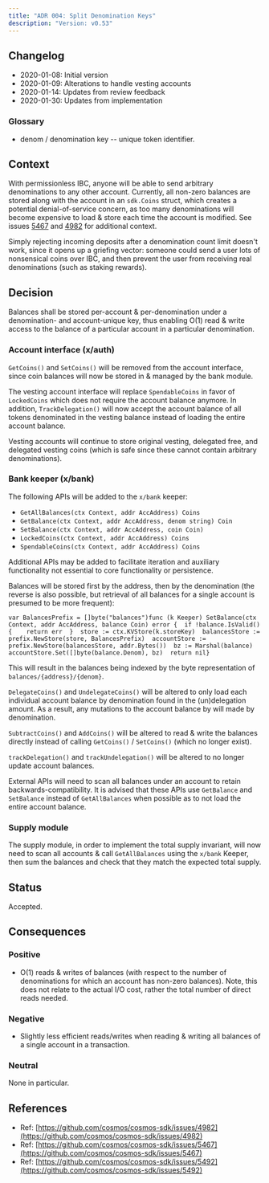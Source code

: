 ```yaml
---
title: "ADR 004: Split Denomination Keys"
description: "Version: v0.53"
---
```


## Changelog[​](#changelog "Direct link to Changelog")

* 2020-01-08: Initial version
* 2020-01-09: Alterations to handle vesting accounts
* 2020-01-14: Updates from review feedback
* 2020-01-30: Updates from implementation

### Glossary[​](#glossary "Direct link to Glossary")

* denom / denomination key -- unique token identifier.

## Context[​](#context "Direct link to Context")

With permissionless IBC, anyone will be able to send arbitrary denominations to any other account. Currently, all non-zero balances are stored along with the account in an `sdk.Coins` struct, which creates a potential denial-of-service concern, as too many denominations will become expensive to load & store each time the account is modified. See issues [5467](https://github.com/cosmos/cosmos-sdk/issues/5467) and [4982](https://github.com/cosmos/cosmos-sdk/issues/4982) for additional context.

Simply rejecting incoming deposits after a denomination count limit doesn't work, since it opens up a griefing vector: someone could send a user lots of nonsensical coins over IBC, and then prevent the user from receiving real denominations (such as staking rewards).

## Decision[​](#decision "Direct link to Decision")

Balances shall be stored per-account & per-denomination under a denomination- and account-unique key, thus enabling O(1) read & write access to the balance of a particular account in a particular denomination.

### Account interface (x/auth)[​](#account-interface-xauth "Direct link to Account interface (x/auth)")

`GetCoins()` and `SetCoins()` will be removed from the account interface, since coin balances will now be stored in & managed by the bank module.

The vesting account interface will replace `SpendableCoins` in favor of `LockedCoins` which does not require the account balance anymore. In addition, `TrackDelegation()` will now accept the account balance of all tokens denominated in the vesting balance instead of loading the entire account balance.

Vesting accounts will continue to store original vesting, delegated free, and delegated vesting coins (which is safe since these cannot contain arbitrary denominations).

### Bank keeper (x/bank)[​](#bank-keeper-xbank "Direct link to Bank keeper (x/bank)")

The following APIs will be added to the `x/bank` keeper:

* `GetAllBalances(ctx Context, addr AccAddress) Coins`
* `GetBalance(ctx Context, addr AccAddress, denom string) Coin`
* `SetBalance(ctx Context, addr AccAddress, coin Coin)`
* `LockedCoins(ctx Context, addr AccAddress) Coins`
* `SpendableCoins(ctx Context, addr AccAddress) Coins`

Additional APIs may be added to facilitate iteration and auxiliary functionality not essential to core functionality or persistence.

Balances will be stored first by the address, then by the denomination (the reverse is also possible, but retrieval of all balances for a single account is presumed to be more frequent):

```
var BalancesPrefix = []byte("balances")func (k Keeper) SetBalance(ctx Context, addr AccAddress, balance Coin) error {  if !balance.IsValid() {    return err  }  store := ctx.KVStore(k.storeKey)  balancesStore := prefix.NewStore(store, BalancesPrefix)  accountStore := prefix.NewStore(balancesStore, addr.Bytes())  bz := Marshal(balance)  accountStore.Set([]byte(balance.Denom), bz)  return nil}
```

This will result in the balances being indexed by the byte representation of `balances/{address}/{denom}`.

`DelegateCoins()` and `UndelegateCoins()` will be altered to only load each individual account balance by denomination found in the (un)delegation amount. As a result, any mutations to the account balance by will made by denomination.

`SubtractCoins()` and `AddCoins()` will be altered to read & write the balances directly instead of calling `GetCoins()` / `SetCoins()` (which no longer exist).

`trackDelegation()` and `trackUndelegation()` will be altered to no longer update account balances.

External APIs will need to scan all balances under an account to retain backwards-compatibility. It is advised that these APIs use `GetBalance` and `SetBalance` instead of `GetAllBalances` when possible as to not load the entire account balance.

### Supply module[​](#supply-module "Direct link to Supply module")

The supply module, in order to implement the total supply invariant, will now need to scan all accounts & call `GetAllBalances` using the `x/bank` Keeper, then sum the balances and check that they match the expected total supply.

## Status[​](#status "Direct link to Status")

Accepted.

## Consequences[​](#consequences "Direct link to Consequences")

### Positive[​](#positive "Direct link to Positive")

* O(1) reads & writes of balances (with respect to the number of denominations for which an account has non-zero balances). Note, this does not relate to the actual I/O cost, rather the total number of direct reads needed.

### Negative[​](#negative "Direct link to Negative")

* Slightly less efficient reads/writes when reading & writing all balances of a single account in a transaction.

### Neutral[​](#neutral "Direct link to Neutral")

None in particular.

## References[​](#references "Direct link to References")

* Ref: [https://github.com/cosmos/cosmos-sdk/issues/4982](https://github.com/cosmos/cosmos-sdk/issues/4982)
* Ref: [https://github.com/cosmos/cosmos-sdk/issues/5467](https://github.com/cosmos/cosmos-sdk/issues/5467)
* Ref: [https://github.com/cosmos/cosmos-sdk/issues/5492](https://github.com/cosmos/cosmos-sdk/issues/5492)

